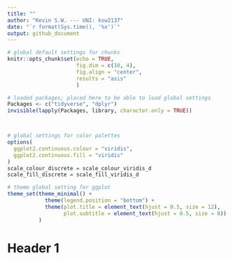 ```yaml
---
title: ""
author: "Kevin S.W. --- UNI: ksw2137"
date: "`r format(Sys.time(), '%x')`"
output: github_document
---
```


```r

# global default settings for chunks
knitr::opts_chunk$set(echo = TRUE, 
                      fig.dim = c(10, 4), 
                      fig.align = "center",
                      results = "asis"
                      )

# loaded packages; placed here to be able to load global settings
Packages <- c("tidyverse", "dplyr")
invisible(lapply(Packages, library, character.only = TRUE))



# global settings for color palettes
options(
  ggplot2.continuous.colour = "viridis",
  ggplot2.continuous.fill = "viridis"
)
scale_colour_discrete = scale_colour_viridis_d
scale_fill_discrete = scale_fill_viridis_d

# theme global setting for ggplot
theme_set(theme_minimal() + 
            theme(legend.position = "bottom") +
            theme(plot.title = element_text(hjust = 0.5, size = 12),
                  plot.subtitle = element_text(hjust = 0.5, size = 8))
          )

```

# Header 1
